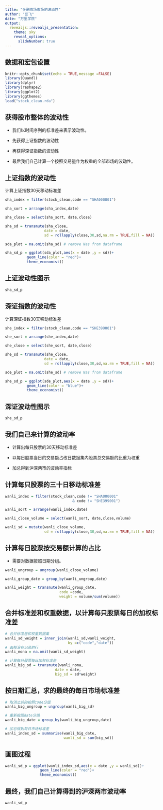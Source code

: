 ```yaml
---
title: "金融市场市场的波动性"
author: "邱飞"
date: "万里学院"
output:
  revealjs::revealjs_presentation:
    theme: sky
    reveal_options:
      slideNumber: true
---
```


##  数据和宏包设置

```r
knitr::opts_chunk$set(echo = TRUE,message =FALSE)
library(Quandl)
library(dplyr)
library(reshape2)
library(ggplot2)
library(ggthemes)
load("stock_clean.rda")
```

## 获得股市整体的波动性

* 我们以时间序列的标准差来表示波动性。

* 先获得上证指数的波动性

* 再获得深证指数的波动性

* 最后我们自己计算一个按照交易量作为权重的全部市场的波动性。


## 上证指数的波动性

计算上证指数30天移动标准差

```r

sha_index = filter(stock_clean,code == "SHA000001")

sha_sort = arrange(sha_index,date)

sha_close = select(sha_sort, date,close)

sha_sd = transmute(sha_close,
                  date = date,
                  sd = rollapply(close,30,sd,na.rm = TRUE,fill = NA))

sda_plot = na.omit(sha_sd) # remove Nas from dataframe

sha_sd_p = ggplot(sda_plot,aes(x = date ,y = sd))+
          geom_line(color = "red")+
          theme_economist()

```

## 上证波动性图示

```r

sha_sd_p

```


## 深证指数的波动性

计算深证指数30天移动标准差

```r

she_index = filter(stock_clean,code == "SHE399001")

she_sort = arrange(she_index,date)

she_close = select(she_sort, date,close)

she_sd = transmute(she_close,
                  date = date,
                  sd = rollapply(close,30,sd,na.rm = TRUE,fill = NA))

sde_plot = na.omit(she_sd) # remove Nas from dataframe

she_sd_p = ggplot(sde_plot,aes(x = date ,y = sd))+
          geom_line(color = "blue")+
          theme_economist()

```

## 深证波动性图示

```r

she_sd_p

```


## 我们自己来计算的波动率

* 计算出每只股票的30天移动标准差

* 以每日股票当日的交易额占改日数据集内股票总交易额的比重为权重

* 加总得到沪深两市的波动率指标

## 计算每只股票的三十日移动标准差

```r

wanli_index = filter(stock_clean,code != "SHA000001"
                               & code != "SHE399001")

wanli_sort = arrange(wanli_index,date)

wanli_close_volume = select(wanli_sort, date,close,volume)

wanli_sd = mutate(wanli_close_volume,
                  sd = rollapply(close,30,sd,na.rm = TRUE,fill = NA))
```

## 计算每日股票按交易额计算的占比

* 需要对数据按照日期分组。

```r

wanli_ungroup = ungroup(wanli_close_volume)

wanli_group_date = group_by(wanli_ungroup,date)

wanli_weight = transmute(wanli_group_date,
                         code =code,
                         weight = volume/sum(volume))
```

## 合并标准差和权重数据，以计算每只股票每日的加权标准差

```r
# 合并标准差和权重数据集
wanli_sd_weight = inner_join(wanli_sd,wanli_weight,
                             by =c("code","date"))
# 去掉没有记录的行
wanli_nona = na.omit(wanli_sd_weight)

# 计算每只股票每日加权标准差
wanli_big_sd = transmute(wanli_nona,
                       date = date,
                       big_sd = sd*weight)
```

## 按日期汇总，求的最终的每日市场标准差

```r
# 取消之前的按照code分组
wanli_big_ungroup = ungroup(wanli_big_sd)

# 重新按照date分组
wanli_big_date = group_by(wanli_big_ungroup,date)

# 加总得到每日市场标准差
wanli_index_sd = summarise(wanli_big_date,
                           wanli_sd = sum(big_sd))
```

## 画图过程

```r
wanli_sd_p = ggplot(wanli_index_sd,aes(x = date ,y = wanli_sd))+
                geom_line(color = "red")+
                theme_economist()
```

## 最终，我们自己计算得到的沪深两市波动率

```r

wanli_sd_p

```
